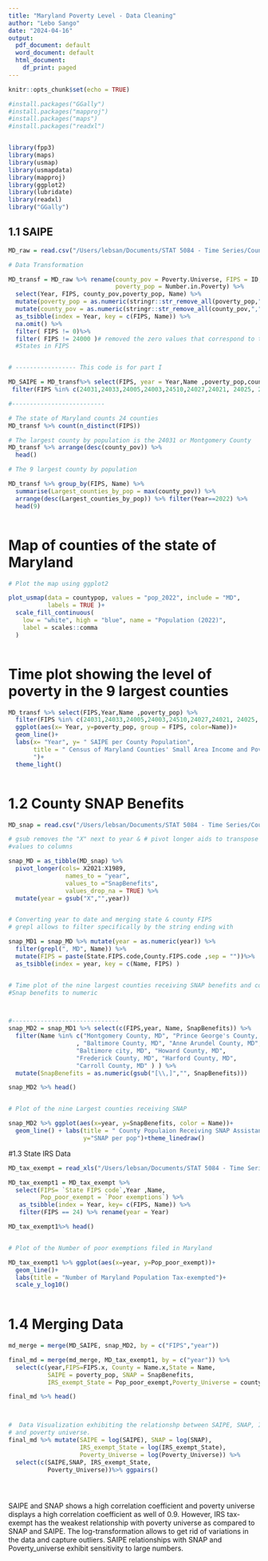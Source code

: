 ```yaml
---
title: "Maryland Poverty Level - Data Cleaning"
author: "Lebo Sango"
date: "2024-04-16"
output:
  pdf_document: default
  word_document: default
  html_document:
    df_print: paged
---
```


```r
knitr::opts_chunk$set(echo = TRUE)

#install.packages("GGally")
#install.packages("mapproj")
#install.packages("maps")
#install.packages("readxl")


library(fpp3)
library(maps)
library(usmap)
library(usmapdata)
library(mapproj)
library(ggplot2)
library(lubridate)
library(readxl)
library("GGally")

```

## 1.1 SAIPE

```r

MD_raw = read.csv("/Users/lebsan/Documents/STAT 5084 - Time Series/County Level Project/Gathering Dataset/SAIPE Masterfile.csv")

# Data Transformation

MD_transf = MD_raw %>% rename(county_pov = Poverty.Universe, FIPS = ID, 
                              poverty_pop = Number.in.Poverty) %>% 
  select(Year, FIPS, county_pov,poverty_pop, Name) %>%
  mutate(poverty_pop = as.numeric(stringr::str_remove_all(poverty_pop,",")))%>% 
  mutate(county_pov = as.numeric(stringr::str_remove_all(county_pov,",")))%>% 
  as_tsibble(index = Year, key = c(FIPS, Name)) %>% 
  na.omit() %>%
  filter( FIPS != 0)%>% 
  filter( FIPS != 24000 )# removed the zero values that correspond to the United
  #States in FIPS 


# ----------------- This code is for part I

MD_SAIPE = MD_transf%>% select(FIPS, year = Year,Name ,poverty_pop,county_pov) %>%
 filter(FIPS %in% c(24031,24033,24005,24003,24510,24027,24021, 24025, 24013))

#--------------------------

# The state of Maryland counts 24 counties
MD_transf %>% count(n_distinct(FIPS))

# The largest county by population is the 24031 or Montgomery County
MD_transf %>% arrange(desc(county_pov)) %>% 
  head()

# The 9 largest county by population 

MD_transf %>% group_by(FIPS, Name) %>%
  summarise(Largest_counties_by_pop = max(county_pov)) %>% 
  arrange(desc(Largest_counties_by_pop)) %>% filter(Year==2022) %>%
  head(9)



```

# Map of counties of the state of Maryland

```r

# Plot the map using ggplot2

plot_usmap(data = countypop, values = "pop_2022", include = "MD",
           labels = TRUE )+
  scale_fill_continuous(
    low = "white", high = "blue", name = "Population (2022)",
    label = scales::comma
  ) 



```

# Time plot showing the level of poverty in the 9 largest counties

```r

MD_transf %>% select(FIPS,Year,Name ,poverty_pop) %>% 
  filter(FIPS %in% c(24031,24033,24005,24003,24510,24027,24021, 24025, 24013))  %>% 
  ggplot(aes(x= Year, y=poverty_pop, group = FIPS, color=Name))+
  geom_line()+ 
  labs(x= "Year", y= " SAIPE per County Population", 
       title = " Census of Maryland Counties' Small Area Income and Poverty, SAIPE
       ")+
  theme_light() 



```

# 1.2 County SNAP Benefits

```r


MD_snap = read.csv("/Users/lebsan/Documents/STAT 5084 - Time Series/County Level Project/Gathering Dataset/cntysnap (1).csv", colClasses = "character" )

# gsub removes the "X" next to year & # pivot longer aids to transpose year and 
#values to columns

snap_MD = as_tibble(MD_snap) %>% 
  pivot_longer(cols= X2021:X1989, 
                names_to = "year", 
                values_to ="SnapBenefits",
                values_drop_na = TRUE) %>% 
  mutate(year = gsub("X","",year))


# Converting year to date and merging state & county FIPS
# grepl allows to filter specifically by the string ending with

snap_MD1 = snap_MD %>% mutate(year = as.numeric(year)) %>% 
  filter(grepl(", MD", Name)) %>% 
  mutate(FIPS = paste(State.FIPS.code,County.FIPS.code ,sep = ""))%>%  
  as_tsibble(index = year, key = c(Name, FIPS) )            


# Time plot of the nine largest counties receiving SNAP benefits and converting
#Snap benefits to numeric



#------------------------------
snap_MD2 = snap_MD1 %>% select(c(FIPS,year, Name, SnapBenefits)) %>%
  filter(Name %in% c("Montgomery County, MD", "Prince George's County, MD"
                   , "Baltimore County, MD", "Anne Arundel County, MD",
                   "Baltimore city, MD", "Howard County, MD",
                   "Frederick County, MD", "Harford County, MD", 
                   "Carroll County, MD" ) ) %>%
  mutate(SnapBenefits = as.numeric(gsub("[\\,]","", SnapBenefits))) 

snap_MD2 %>% head()


# Plot of the nine Largest counties receiving SNAP

snap_MD2 %>% ggplot(aes(x=year, y=SnapBenefits, color = Name))+
  geom_line() + labs(title = " County Populaion Receiving SNAP Assistance",
                     y="SNAP per pop")+theme_linedraw()
```

#1.3 State IRS Data

```r

MD_tax_exempt = read_xls("/Users/lebsan/Documents/STAT 5084 - Time Series/County Level Project/Gathering Dataset/irs.xls", skip = 1)

MD_tax_exempt1 = MD_tax_exempt %>% 
  select(FIPS= `State FIPS code`,Year ,Name,
         Pop_poor_exempt = `Poor exemptions`) %>% 
   as_tsibble(index = Year, key= c(FIPS, Name)) %>% 
   filter(FIPS == 24) %>% rename(year = Year)

MD_tax_exempt1%>% head() 


# Plot of the Number of poor exemptions filed in Maryland

MD_tax_exempt1 %>% ggplot(aes(x=year, y=Pop_poor_exempt))+
  geom_line()+ 
  labs(title = "Number of Maryland Population Tax-exempted")+
  scale_y_log10()
 
```

# 1.4 Merging Data

```r

md_merge = merge(MD_SAIPE, snap_MD2, by = c("FIPS","year"))

final_md = merge(md_merge, MD_tax_exempt1, by = c("year")) %>% 
  select(c(year,FIPS=FIPS.x, County = Name.x,State = Name, 
           SAIPE = poverty_pop, SNAP = SnapBenefits, 
           IRS_exempt_State = Pop_poor_exempt,Poverty_Universe = county_pov))

final_md %>% head()



#  Data Visualization exhibiting the relationshp between SAIPE, SNAP, IRS tax-exempt
# and poverty universe.
final_md %>% mutate(SAIPE = log(SAIPE), SNAP = log(SNAP),
                    IRS_exempt_State = log(IRS_exempt_State), 
                    Poverty_Universe = log(Poverty_Universe)) %>% 
  select(c(SAIPE,SNAP, IRS_exempt_State,
           Poverty_Universe))%>% ggpairs()





```


SAIPE and SNAP shows a high correlation coefficient and poverty universe displays a high correlation coefficient as well of  0.9. However, IRS tax-exempt has the weakest relationship with poverty universe as compared to SNAP and SAIPE. The log-transformation allows to get rid of variations in the data and capture outliers. SAIPE relationships with  SNAP and Poverty_universe exhibit sensitivity to large numbers.

